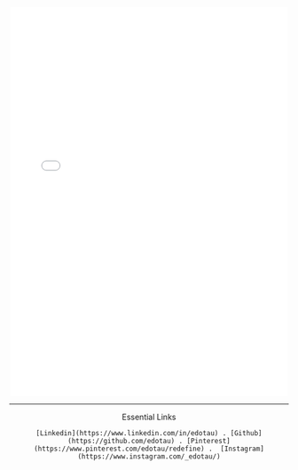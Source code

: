 <div>
  <center>
  <embed src="./aueric_resume.pdf" width="500px" height="700" />
  </center>
</div>

---
<div>
  <center>
    Essential Links

    [Linkedin](https://www.linkedin.com/in/edotau) . [Github](https://github.com/edotau) . [Pinterest](https://www.pinterest.com/edotau/redefine) .  [Instagram](https://www.instagram.com/_edotau/)
  </center>
</div>



